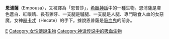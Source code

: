 '''恩浦薩'''（Empousa），又被譯為「恩普莎」，[[希臘神話|希臘神話]]中的一種生物。恩浦薩是膚色蒼白、紅眼睛、長有獠牙、一支腿是驢腿、一支腿是人腿、專門吸食人血的女惡魔，女神[[赫卡忒|赫卡忒]]（Hecate）的手下。據說恩普薩是[[吸血鬼|吸血鬼]]的前身。

{{希腊传说生物}}

[[Category:希臘神話生物|E]]
[[Category:女性傳說生物|Category:女性傳說生物]]
[[Category:神话传说中的吸血生物|Category:神话传说中的吸血生物]]